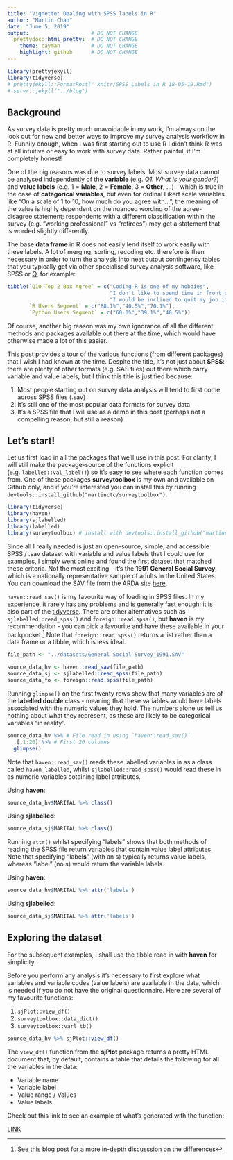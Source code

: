 ```yaml
---
title: "Vignette: Dealing with SPSS labels in R"
author: "Martin Chan"
date: "June 5, 2019"
output:                    # DO NOT CHANGE
  prettydoc::html_pretty:  # DO NOT CHANGE
    theme: cayman          # DO NOT CHANGE
    highlight: github      # DO NOT CHANGE
---
```


```r
library(prettyjekyll)
library(tidyverse)
# prettyjekyll::FormatPost("_knitr/SPSS_Labels_in_R_18-05-19.Rmd")
# servr::jekyll("../blog")
```

## Background

As survey data is pretty much unavoidable in my work, I'm always on the look out for new and better ways to improve my survey analysis workflow in R. Funnily enough, when I was first starting out to use R I didn't think R was at all intuitive or easy to work with survey data. Rather painful, if I'm completely honest!

One of the big reasons was due to survey labels. Most survey data cannot be analysed independently of the **variable** (e.g. *Q1. What is your gender?*) and **value labels** (e.g. 1 = **Male**, 2 = **Female**, 3 = **Other**, ...) - which is true in the case of **categorical variables**, but even for ordinal Likert scale variables like "On a scale of 1 to 10, how much do you agree with...", the meaning of the value is highly dependent on the nuanced wording of the agree-disagree statement; respondents with a different classification within the survey (e.g. "working professional" vs "retirees") may get a statement that is worded slightly differently. 

The base **data frame** in R does not easily lend itself to work easily with these labels. A lot of merging, sorting, recoding etc. therefore is then necessary in order to turn the analysis into neat output contingency tables that you typically get via other specialised survey analysis software, like SPSS or [Q](https://www.qresearchsoftware.com/), for example:

```r
tibble(`Q10 Top 2 Box Agree` = c("Coding R is one of my hobbies",
                                 "I don't like to spend time in front of the computer on weekends",
                                 "I would be inclined to quit my job if I couldn't use R for data analysis"),
       `R Users Segment` = c("88.1%","40.5%","70.1%"),
       `Python Users Segment` = c("60.0%","39.1%","40.5%"))
```

Of course, another big reason was my own ignorance of all the different methods and packages available out there at the time, which would have otherwise made a lot of this easier. 

This post provides a tour of the various functions (from different packages) that I wish I had known at the time. Despite the title, it's not just about **SPSS**: there are plenty of other formats (e.g. SAS files) out there which carry variable and value labels, but I think this title is justified because:

1. Most people starting out on survey data analysis will tend to first come across SPSS files (.sav) 
2. It's still one of the most popular data formats for survey data
3. It's a SPSS file that I will use as a demo in this post (perhaps not a compelling reason, but still a reason)

## Let's start!

Let us first load in all the packages that we'll use in this post. For clarity, I will still make the package-source of the functions explicit (e.g. `labelled::val_label()`) so it's easy to see where each function comes from. One of these packages  **surveytoolbox** is my own and available on Github only, and if you're interested you can install this by running `devtools::install_github("martinctc/surveytoolbox")`.

```r
library(tidyverse)
library(haven)
library(sjlabelled)
library(labelled) 
library(surveytoolbox) # install with devtools::install_github("martinctc/surveytoolbox")
```

Since all I really needed is just an open-source, simple, and accessible SPSS / .sav dataset with variable and value labels that I could use for examples, I simply went online and found the first dataset that matched these criteria. Not the most exciting - it's the **1991 General Social Survey**, which is a nationally representative sample of adults in the United States. You can download the SAV file from the ARDA site [here](http://www.thearda.com/Archive/Files/Downloads/GSS1991_DL2.asp).

`haven::read_sav()` is my favourite way of loading in SPSS files. In my experience, it rarely has any problems and is generally fast enough; it is also part of the [tidyverse](https://haven.tidyverse.org/). There are other alternatives such as `sjlabelled::read_spss()` and `foreign::read.spss()`, but **haven** is my recommendation - you can pick a favourite and have these available in your backpocket.[^1] Note that `foreign::read.spss()` returns a list rather than a data frame or a tibble, which is less ideal.

```r
file_path <- "../datasets/General Social Survey_1991.SAV"

source_data_hv <- haven::read_sav(file_path)
source_data_sj <- sjlabelled::read_spss(file_path)
source_data_fo <- foreign::read.spss(file_path)
```

Running `glimpse()` on the first twenty rows show that many variables are of the **labelled double** class - meaning that these variables would have labels associated with the numeric values they hold. The numbers alone us tell us nothing about what they represent, as these are likely to be categorical variables "in reality".

```r
source_data_hv %>% # File read in using `haven::read_sav()`
  .[,1:20] %>% # First 20 columns
  glimpse() 
```

Note that `haven::read_sav()` reads these labelled variables in as a class called `haven_labelled`, whilst `sjlabelled::read_spss()` would read these in as numeric variables cotaining label attributes.

Using **haven**:
```r
source_data_hv$MARITAL %>% class()

```
Using **sjlabelled**:
```r
source_data_sj$MARITAL %>% class()
```


Running `attr()` whilst specifying "labels" shows that both methods of reading the SPSS file return variables that contain value label attributes. Note that specifying "label**s**" (with an s) typically returns value labels, whereas "label" (no s) would return the variable labels. 

Using **haven**:
```r
source_data_hv$MARITAL %>% attr('labels')

```

Using **sjlabelled**:
```r
source_data_sj$MARITAL %>% attr('labels')
```


## Exploring the dataset

For the subsequent examples, I shall use the tibble read in with **haven** for simplicity.

Before you perform any analysis it's necessary to first explore what variables and variable codes (value labels) are available in the data, which is needed if you do not have the original questionnaire. Here are several of my favourite functions:

1. `sjPlot::view_df()`
2. `surveytoolbox::data_dict()`
3. `surveytoolbox::varl_tb()`

```r
source_data_hv %>% sjPlot::view_df()
```

The `view_df()` function from the **sjPlot** package returns a pretty HTML document that, by default, contains a table that details the following for all the variables in the data:

- Variable name
- Variable label
- Value range / Values
- Value labels

Check out this link to see an example of what's generated with the function:

[LINK](https://martinctc.github.io/blog/_knitr/sjPlot_view_df.html)











[^1]: See [this](https://www.r-bloggers.com/working-with-spss-data-in-r/) blog post for a more in-depth discusssion on the differences 
